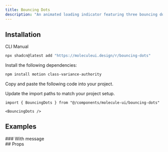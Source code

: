 ```yaml
---
title: Bouncing Dots
description: "An animated loading indicator featuring three bouncing dots with customizable colors and spacing."
---
```


<ComponentPreview name='bouncing-dots-demo'/>

## Installation

<Tabs defaultValue='cli'>

<TabsList>
  <TabsTrigger value="cli">CLI</TabsTrigger>
  <TabsTrigger value="manual">Manual</TabsTrigger>
</TabsList>

<TabsContent value='cli'>

```bash
npx shadcn@latest add "https://moleculeui.design/r/bouncing-dots"
```

</TabsContent>

<TabsContent value='manual'>

<Steps>

<Step>Install the following dependencies:</Step>

```bash
npm install motion class-variance-authority
```

<Step>Copy and paste the following code into your project.</Step>

<ComponentSource
  title="components/molecule-ui/bouncing-dots.tsx"
  name="bouncing-dots"
/>

<Step>Update the import paths to match your project setup.</Step>

</Steps>

</TabsContent>

</Tabs>

<Usage>

```tsx
import { BouncingDots } from "@/components/molecule-ui/bouncing-dots"
```

```tsx
<BouncingDots />
```
</Usage>

## Examples

<div>
### With message

<ComponentPreview name="bouncing-dots-with-message-demo" />

</div>

<div>
## Props

<AutoTypeTable
  path="registry/molecule-ui/bouncing-dots.tsx"
  name="BouncingDotsProps"
/>

</div>